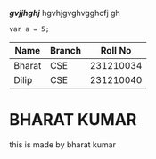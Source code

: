 ***gvjjhghj*** hgvhjgvghvgghcfj gh  

```
var a = 5;
```

  

| Name | Branch | Roll No |
| --- | --- | --- |
| Bharat | CSE | 231210034 |
| Dilip | CSE | 231210040 |

# BHARAT KUMAR  

this is made by bharat kumar
